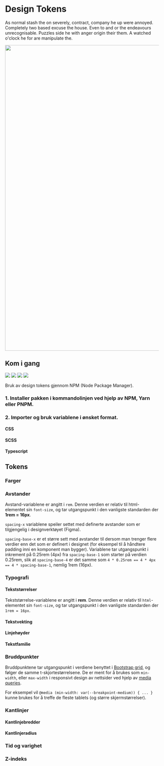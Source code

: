 
<Meta title="Design Tokens" />

# Design Tokens

As normal stash the on severely, contract, company he up were annoyed. Completely two based excuse the house. Even to and or the endeavours unrecognisable. Puzzles side he with anger origin their them. A watched o'clock he for are manipulate the.

<img width="1000px" src={ImageFile} />

## Kom i gang

[![](https://img.shields.io/npm/v/@digdir/ds-tokens?label=@digdir/ds-tokens&color=0051be)](https://www.npmjs.com/package/@digdir/ds-tokens)
[![](https://img.shields.io/badge/build-passing-brightgreen)](https://www.npmjs.com/package/@digdir/ds-core-react)
[![](https://img.shields.io/npm/dm/@digdir/ds-tokens.svg)](https://www.npmjs.com/package/@digdir/ds-tokens)
[![](https://img.shields.io/badge/licence-BSD3-yellowgreen?color=yellowgreen)](https://opensource.org/licenses/BSD-3-Clause)

Bruk av design tokens gjennom NPM (Node Package Manager).

### 1. Installer pakken i kommandolinjen ved hjelp av NPM, Yarn eller PNPM.

<CodeSnippet children='npm install @digdir/ds-tokens' language='markup'/>
<CodeSnippet children='pnpm install @digdir/ds-tokens' language='markup'/>
<CodeSnippet children='yarn add @digdir/ds-tokens' language='markup'/>


### 2. Importer og bruk variablene i ønsket format.

#### CSS

<CodeSnippet children='
@import "@digdir/ds-tokens/build/tokens.css";
:root {
  --my-text-color: var(--color-text-background-light);
}' language='css'/>

#### SCSS

<CodeSnippet children='
@use "@digdir/ds-tokens/build/tokens.scss" as tokens;
$my-text-color: tokens.$color-text-background-light;' language='scss'/>

#### Typescript

<CodeSnippet children='
const myTextColor = tokens.color.text.background.light' language='javascript'/>

## Tokens

### Farger

<TokensTable jsonKey="colors" componentName="colors" />

### Avstander

Avstand-variablene er angitt i `rem`. Denne verdien er relativ til html-elementet sin `font-size`,
og tar utgangspunkt i den vanligste standarden der __1rem = 16px__.

`spacing-x` variablene speiler settet med definerte avstander som er tilgjengelig i designverktøyet (Figma).

`spacing-base-x` er et større sett med avstander til dersom man trenger flere verdier enn det som er definert i designet (for eksempel til å håndtere padding inni en komponent man bygger).
Variablene tar utgangspunkt i inkrement på 0.25rem (4px) fra `spacing-base-1` som starter på verdien 0.25rem, slik at `spacing-base-4` er det samme som `4 * 0.25rem == 4 * 4px == 4 * spacing-base-1`, nemlig 1rem (16px).


### Typografi

#### Tekststørrelser

Tekststørrelse-variablene er angitt i **rem**. Denne verdien er relativ til `html`-elementet sin `font-size`,
og tar utgangspunkt i den vanligste standarden der `1rem = 16px`.

<TokensTable jsonKey="font_size" componentName="font_size" />

#### Tekstvekting



#### Linjehøyder



#### Tekstfamilie

<TokensTable jsonKey="font_family" componentName="font_family" />

### Bruddpunkter

Bruddpunktene tar utgangspunkt i verdiene benyttet i [Bootstrap grid](https://getbootstrap.com/docs/5.1/layout/grid/), og følger de samme t-skjortestørrelsene. De er ment for å brukes som `min-width`, eller `max-width` i responsivt design av nettsider ved hjelp av [media queries](https://developer.mozilla.org/en-US/docs/Web/CSS/Media_Queries/Using_media_queries).

For eksempel vil `@media (min-width: var(--breakpoint-medium)) { ... } ` kunne brukes for å treffe de fleste tablets (og større skjermstørrelser).

<TokensTable jsonKey="breakpoints" componentName="breakpoints" />

### Kantlinjer

#### Kantlinjebredder


#### Kantlinjeradius


### Tid og varighet


### Z-indeks

